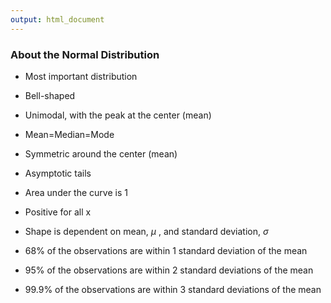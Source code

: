 ```yaml
---
output: html_document
---
```


<h3>About the Normal Distribution</h3>

- Most important distribution

- Bell-shaped

- Unimodal, with the peak at the center (mean)

- Mean=Median=Mode

- Symmetric around the center (mean)

- Asymptotic tails

- Area under the curve is 1

- Positive for all x

- Shape is dependent on mean, $\mu$ , and standard deviation, $\sigma$

- 68% of the observations are within 1 standard deviation of the mean

- 95% of the observations are within 2 standard deviations of the
  mean

- 99.9% of the observations are within 3 standard deviations of the
  mean


 

